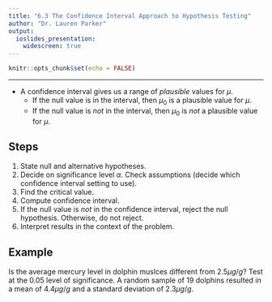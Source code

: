 ```yaml
---
title: "6.3 The Confidence Interval Approach to Hypothesis Testing"
author: "Dr. Lauren Parker"
output:
  ioslides_presentation: 
    widescreen: true
---
```


```r
knitr::opts_chunk$set(echo = FALSE)
```

***

- A confidence interval gives us a range of *plausible* values for $\mu$. 
    - If the null value is in the interval, then $\mu_0$ is a plausible value for $\mu$. 
    - If the null value is *not* in the interval, then $\mu_0$ is *not* a plausible value for $\mu$. 
    
## Steps

1. State null and alternative hypotheses.
2. Decide on significance level $\alpha$. Check assumptions (decide which confidence interval setting to use).
3. Find the critical value. 
4. Compute confidence interval. 
5. If the null value is *not* in the confidence interval, reject the null hypothesis. Otherwise, do not reject.
6. Interpret results in the context of the problem. 

## Example

Is the average mercury level in dolphin muslces different from $2.5\mu g/g$? Test at the 0.05 level of significance. A random sample of $19$ dolphins resulted in a mean of $4.4 \mu g/g$ and a standard deviation of $2.3 \mu g/g$.